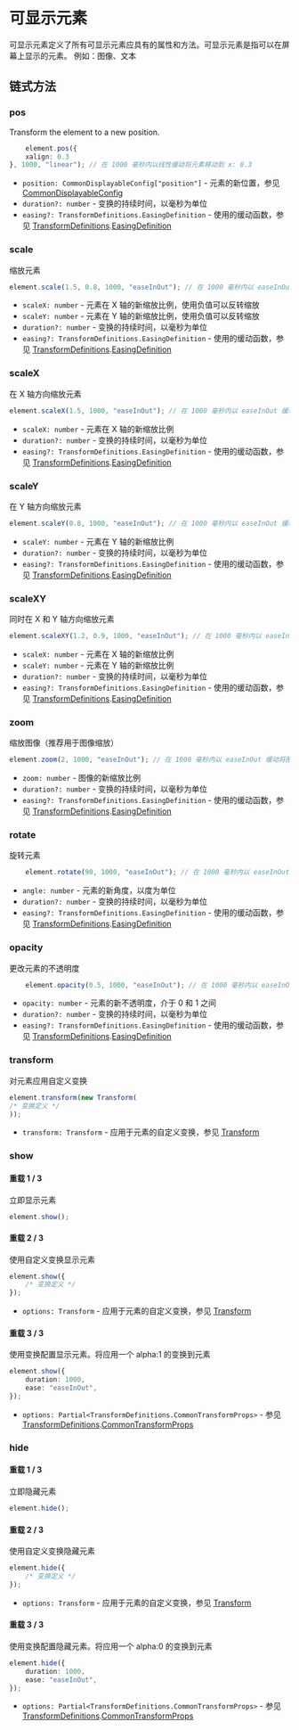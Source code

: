 
# 可显示元素

可显示元素定义了所有可显示元素应具有的属性和方法。可显示元素是指可以在屏幕上显示的元素。
例如：图像、文本

## 链式方法

### pos

<Steps>

Transform the element to a new position.

```typescript
    element.pos({
    xalign: 0.3
}, 1000, "linear"); // 在 1000 毫秒内以线性缓动将元素移动到 x: 0.3
```

- `position: CommonDisplayableConfig["position"]` - 元素的新位置，参见 [CommonDisplayableConfig](../types/CommonDisplayable#position)
- `duration?: number` - 变换的持续时间，以毫秒为单位
- `easing?: TransformDefinitions.EasingDefinition` - 使用的缓动函数，参见 [TransformDefinitions](../types/TransformDefinitions).[EasingDefinition](../types/TransformDefinitions#EasingDefinition)

</Steps>

### scale

<Steps>

缩放元素

```typescript
element.scale(1.5, 0.8, 1000, "easeInOut"); // 在 1000 毫秒内以 easeInOut 缓动将元素在 X 轴缩放到 1.5 倍，Y 轴缩放到 0.8 倍
```

- `scaleX: number` - 元素在 X 轴的新缩放比例，使用负值可以反转缩放
- `scaleY: number` - 元素在 Y 轴的新缩放比例，使用负值可以反转缩放
- `duration?: number` - 变换的持续时间，以毫秒为单位
- `easing?: TransformDefinitions.EasingDefinition` - 使用的缓动函数，参见 [TransformDefinitions](../types/TransformDefinitions).[EasingDefinition](../types/TransformDefinitions#EasingDefinition)

</Steps>

### scaleX

<Steps>

在 X 轴方向缩放元素

```typescript
element.scaleX(1.5, 1000, "easeInOut"); // 在 1000 毫秒内以 easeInOut 缓动将元素在 X 轴缩放到 1.5 倍
```

- `scaleX: number` - 元素在 X 轴的新缩放比例
- `duration?: number` - 变换的持续时间，以毫秒为单位
- `easing?: TransformDefinitions.EasingDefinition` - 使用的缓动函数，参见 [TransformDefinitions](../types/TransformDefinitions).[EasingDefinition](../types/TransformDefinitions#EasingDefinition)

</Steps>

### scaleY

<Steps>

在 Y 轴方向缩放元素

```typescript
element.scaleY(0.8, 1000, "easeInOut"); // 在 1000 毫秒内以 easeInOut 缓动将元素在 Y 轴缩放到 0.8 倍
```

- `scaleY: number` - 元素在 Y 轴的新缩放比例
- `duration?: number` - 变换的持续时间，以毫秒为单位
- `easing?: TransformDefinitions.EasingDefinition` - 使用的缓动函数，参见 [TransformDefinitions](../types/TransformDefinitions).[EasingDefinition](../types/TransformDefinitions#EasingDefinition)

</Steps>

### scaleXY

<Steps>

同时在 X 和 Y 轴方向缩放元素

```typescript
element.scaleXY(1.2, 0.9, 1000, "easeInOut"); // 在 1000 毫秒内以 easeInOut 缓动将元素在 X 轴缩放到 1.2 倍，Y 轴缩放到 0.9 倍
```

- `scaleX: number` - 元素在 X 轴的新缩放比例
- `scaleY: number` - 元素在 Y 轴的新缩放比例
- `duration?: number` - 变换的持续时间，以毫秒为单位
- `easing?: TransformDefinitions.EasingDefinition` - 使用的缓动函数，参见 [TransformDefinitions](../types/TransformDefinitions).[EasingDefinition](../types/TransformDefinitions#EasingDefinition)

</Steps>

### zoom

<Steps>

缩放图像（推荐用于图像缩放）

```typescript
element.zoom(2, 1000, "easeInOut"); // 在 1000 毫秒内以 easeInOut 缓动将图像缩放到 2 倍
```

- `zoom: number` - 图像的新缩放比例
- `duration?: number` - 变换的持续时间，以毫秒为单位
- `easing?: TransformDefinitions.EasingDefinition` - 使用的缓动函数，参见 [TransformDefinitions](../types/TransformDefinitions).[EasingDefinition](../types/TransformDefinitions#EasingDefinition)

</Steps>

### rotate

<Steps>

旋转元素

```typescript
    element.rotate(90, 1000, "easeInOut"); // 在 1000 毫秒内以 easeInOut 缓动将元素旋转到 90 度
```

- `angle: number` - 元素的新角度，以度为单位
- `duration?: number` - 变换的持续时间，以毫秒为单位
- `easing?: TransformDefinitions.EasingDefinition` - 使用的缓动函数，参见 [TransformDefinitions](../types/TransformDefinitions).[EasingDefinition](../types/TransformDefinitions#EasingDefinition)

</Steps>

### opacity

<Steps>

更改元素的不透明度

```typescript
    element.opacity(0.5, 1000, "easeInOut"); // 在 1000 毫秒内以 easeInOut 缓动将元素的不透明度更改为 0.5
```

- `opacity: number` - 元素的新不透明度，介于 0 和 1 之间
- `duration?: number` - 变换的持续时间，以毫秒为单位
- `easing?: TransformDefinitions.EasingDefinition` - 使用的缓动函数，参见 [TransformDefinitions](../types/TransformDefinitions).[EasingDefinition](../types/TransformDefinitions#EasingDefinition)

</Steps>

### transform

<Steps>

对元素应用自定义变换

```typescript
element.transform(new Transform(
/* 变换定义 */
));
```

- `transform: Transform` - 应用于元素的自定义变换，参见 [Transform](../animation/transform)

</Steps>

### show

<Steps>

#### 重载 1 / 3

立即显示元素

```typescript
element.show();
```

#### 重载 2 / 3

使用自定义变换显示元素

```typescript
element.show({
    /* 变换定义 */
});
```

- `options: Transform` - 应用于元素的自定义变换，参见 [Transform](../animation/transform)

#### 重载 3 / 3

使用变换配置显示元素。将应用一个 alpha:1 的变换到元素

```typescript
element.show({
    duration: 1000,
    ease: "easeInOut",
});
```

- `options: Partial<TransformDefinitions.CommonTransformProps>` - 参见 [TransformDefinitions](../types/TransformDefinitions).[CommonTransformProps](../types/TransformDefinitions#CommonTransformProps)

</Steps>

### hide

<Steps>

#### 重载 1 / 3

立即隐藏元素

```typescript
element.hide();
```

#### 重载 2 / 3

使用自定义变换隐藏元素

```typescript
element.hide({
    /* 变换定义 */
});
```

- `options: Transform` - 应用于元素的自定义变换，参见 [Transform](../animation/transform)

#### 重载 3 / 3

使用变换配置隐藏元素。将应用一个 alpha:0 的变换到元素

```typescript
element.hide({
    duration: 1000,
    ease: "easeInOut",
});
```

- `options: Partial<TransformDefinitions.CommonTransformProps>` - 参见 [TransformDefinitions](../types/TransformDefinitions).[CommonTransformProps](../types/TransformDefinitions#CommonTransformProps)

</Steps>




